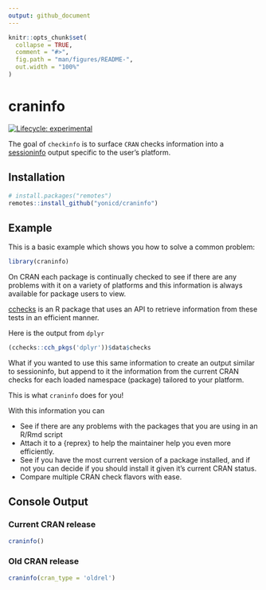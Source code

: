 ```yaml
---
output: github_document
---
```


<!-- README.md is generated from README.Rmd. Please edit that file -->

```r
knitr::opts_chunk$set(
  collapse = TRUE,
  comment = "#>",
  fig.path = "man/figures/README-",
  out.width = "100%"
)
```

# craninfo

<!-- badges: start -->
[![Lifecycle: experimental](https://img.shields.io/badge/lifecycle-experimental-orange.svg)](https://www.tidyverse.org/lifecycle/#experimental)
<!-- badges: end -->

The goal of `checkinfo` is to surface `CRAN` checks information into a [sessioninfo](https://github.com/r-lib/sessioninfo) output specific to the user's platform.

## Installation

``` r
# install.packages("remotes")
remotes::install_github("yonicd/craninfo")
```
## Example

This is a basic example which shows you how to solve a common problem:

```r
library(craninfo)
```

On CRAN each package is continually checked to see if there are any problems with it on a variety of platforms and this information is always available for package users to view.

[cchecks](https://github.com/ropenscilabs/cchecks) is an R package that uses an API to retrieve information from these tests in an efficient manner.

Here is the output from `dplyr`

```r
(cchecks::cch_pkgs('dplyr'))$data$checks
```

What if you wanted to use this same information to create an output similar to sessioninfo, but append to it the information from the current CRAN checks for each loaded namespace (package) tailored to your platform.

This is what `craninfo` does for you!

With this information you can

  - See if there are any problems with the packages that you are using in an R/Rmd script
  - Attach it to a {reprex} to help the maintainer help you even more efficiently.
  - See if you have the most current version of a package installed, and if not you can decide if you should install it given it's current CRAN status.
  - Compare multiple CRAN check flavors with ease.

## Console Output

### Current CRAN release

```r
craninfo()
```

### Old CRAN release

```r
craninfo(cran_type = 'oldrel')
```
